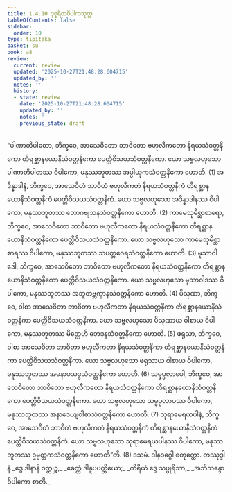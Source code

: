```yaml
---
title: 1.4.10 ဒုစ္စရိတဝိပါကသုတ္တ
tableOfContents: false
sidebar:
  order: 10
type: tipitaka
basket: su
book: a8
review:
  current: review
  updated: '2025-10-27T21:48:28.604715'
  updated_by: ''
  notes: ''
  history:
  - state: review
    date: '2025-10-27T21:48:28.604715'
    updated_by: ''
    notes: ''
    previous_state: draft
---
```



<ReviewStatus review={frontmatter.review} showDetails={true} />

<HypothesisAnnotation frontmatter={frontmatter} />

<DynamicBreadcrumb />

<Division number="40" book="a8" e="ch" v="17" p="77">

<Paragraph number="374" book="a8">
“ပါဏာတိပါတော, ဘိက္ခဝေ, အာသေဝိတော ဘာဝိတော ဗဟုလီကတော နိရယသံဝတ္တနိကော တိရစ္ဆာနယောနိသံဝတ္တနိကော ပေတ္တိဝိသယသံဝတ္တနိကော. ယော သဗ္ဗလဟုသော ပါဏာတိပါတဿ ဝိပါကော, မနုဿဘူတဿ အပ္ပါယုကသံဝတ္တနိကော ဟောတိ. (1)
</Paragraph>

<Paragraph number="375" book="a8">
အဒိန္နာဒါနံ, ဘိက္ခဝေ, အာသေဝိတံ ဘာဝိတံ ဗဟုလီကတံ နိရယသံဝတ္တနိကံ တိရစ္ဆာနယောနိသံဝတ္တနိကံ ပေတ္တိဝိသယသံဝတ္တနိကံ. ယော သဗ္ဗလဟုသော အဒိန္နာဒါနဿ ဝိပါကော, မနုဿဘူတဿ ဘောဂဗျသနသံဝတ္တနိကော ဟောတိ. (2)
</Paragraph>

<Paragraph number="376" book="a8">
ကာမေသုမိစ္ဆာစာရော, ဘိက္ခဝေ, အာသေဝိတော ဘာဝိတော ဗဟုလီကတော နိရယသံဝတ္တနိကော တိရစ္ဆာနယောနိသံဝတ္တနိကော ပေတ္တိဝိသယသံဝတ္တနိကော. ယော သဗ္ဗလဟုသော ကာမေသုမိစ္ဆာစာရဿ ဝိပါကော, မနုဿဘူတဿ သပတ္တဝေရသံဝတ္တနိကော ဟောတိ. (3)
</Paragraph>

<Paragraph number="377" book="a8">
မုသာဝါဒေါ, ဘိက္ခဝေ, အာသေဝိတော ဘာဝိတော ဗဟုလီကတော နိရယသံဝတ္တနိကော တိရစ္ဆာနယောနိသံဝတ္တနိကော ပေတ္တိဝိသယသံဝတ္တနိကော. ယော သဗ္ဗလဟုသော မုသာဝါဒဿ ဝိပါကော, မနုဿဘူတဿ အဘူတဗ္ဘက္ခာနသံဝတ္တနိကော ဟောတိ. (4)
</Paragraph>

<Paragraph number="378" book="a8">
ပိသုဏာ, ဘိက္ခဝေ, ဝါစာ အာသေဝိတာ ဘာဝိတာ ဗဟုလီကတာ နိရယသံဝတ္တနိကာ တိရစ္ဆာနယောနိသံဝတ္တနိကာ ပေတ္တိဝိသယသံဝတ္တနိကာ. ယော သဗ္ဗလဟုသော ပိသုဏာယ ဝါစာယ ဝိပါကော, မနုဿဘူတဿ မိတ္တေဟိ ဘေဒနသံဝတ္တနိကော ဟောတိ. (5)
</Paragraph>

<Paragraph number="379" book="a8">
ဖရုသာ, ဘိက္ခဝေ, ဝါစာ အာသေဝိတာ ဘာဝိတာ ဗဟုလီကတာ နိရယသံဝတ္တနိကာ တိရစ္ဆာနယောနိသံဝတ္တနိကာ ပေတ္တိဝိသယသံဝတ္တနိကာ. ယော သဗ္ဗလဟုသော ဖရုသာယ ဝါစာယ ဝိပါကော, မနုဿဘူတဿ အမနာပသဒ္ဒသံဝတ္တနိကော ဟောတိ. (6)
</Paragraph>

<Paragraph number="380" book="a8">
သမ္ဖပ္ပလာပေါ, ဘိက္ခဝေ, အာသေဝိတော ဘာဝိတော ဗဟုလီကတော နိရယသံဝတ္တနိကော တိရစ္ဆာနယောနိသံဝတ္တနိကော ပေတ္တိဝိသယသံဝတ္တနိကော. ယော သဗ္ဗလဟုသော သမ္ဖပ္ပလာပဿ ဝိပါကော, မနုဿဘူတဿ အနာဒေယျဝါစာသံဝတ္တနိကော ဟောတိ. (7)
</Paragraph>

<Paragraph number="381" book="a8">
သုရာမေရယပါနံ, ဘိက္ခဝေ, အာသေဝိတံ ဘာဝိတံ ဗဟုလီကတံ နိရယသံဝတ္တနိကံ တိရစ္ဆာနယောနိသံဝတ္တနိကံ ပေတ္တိဝိသယသံဝတ္တနိကံ. ယော သဗ္ဗလဟုသော သုရာမေရယပါနဿ ဝိပါကော, မနုဿဘူတဿ ဥမ္မတ္တကသံဝတ္တနိကော ဟောတီ”တိ. (8)

</Paragraph>
</Division>

<Paragraph number="382" type="center" book="a8">
ဒသမံ.



</Paragraph>

<Paragraph number="383" type="center" book="a8">
ဒါနဝဂ္ဂေါ စတုတ္ထော.



</Paragraph>

<Paragraph number="384" type="center" book="a8">
တဿုဒ္ဒါနံ


</Paragraph>

<Paragraph number="385" type="verses" book="a8">
_ဒွေ ဒါနာနိ ဝတ္ထုဉ္စ,_  
_ခေတ္တံ ဒါနူပပတ္တိယော;_  
_ကိရိယံ ဒွေ သပ္ပုရိသာ,_  
_အဘိသန္ဒော ဝိပါကော စာတိ._
</Paragraph>
